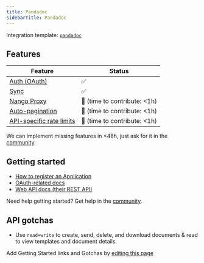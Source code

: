 ```yaml
---
title: Pandadoc
sidebarTitle: Pandadoc
---
```


Integration template: [`pandadoc`](https://nango.dev/providers.yaml)

## Features

| Feature                                                                          | Status                          |
| -------------------------------------------------------------------------------- | ------------------------------- |
| [Auth (OAuth)](/nango-auth)                                                      | ✅                              |
| [Sync](/nango-sync)                                                              | ✅                              |
| [Nango Proxy](/nango-sync/guides/nango-proxy)                          | 🚫 (time to contribute: &lt;1h) |
| [Auto-pagination](/nango-sync/configuration#auto-pagination)                     | 🚫 (time to contribute: &lt;1h) |
| [API-specific rate limits](/nango-sync/configuration#rate-limits-retry-policies) | 🚫 (time to contribute: &lt;1h) |

<Tip>We can implement missing features in &lt;48h, just ask for it in the [community](https://nango.dev/slack).</Tip>
## Getting started

-   [How to register an Application](https://developers.pandadoc.com/reference/authentication-process#1-setup-an-application)
-   [OAuth-related docs](https://developers.pandadoc.com/reference/authentication-process)
-   [Web API docs (their REST API)](https://developers.pandadoc.com/reference/about)

<Tip>Need help getting started? Get help in the [community](https://nango.dev/slack).</Tip>

## API gotchas

-   Use `read+write` to create, send, delete, and download documents & read to view templates and document details.

<Note>Add Getting Started links and Gotchas by [editing this page](https://github.com/nangohq/nango/tree/master/docs-v2/integrations/all/pandadoc.mdx)</Note>
